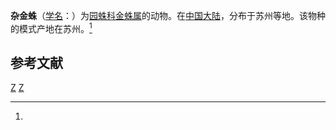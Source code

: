 {{Speciesbox 
| taxon = Argiope zabonica
| binomial_authority = (Chamberlin, 1924)<ref name='id13590'>{{cite web| url =http://www.bioinfo.cn/db05/BjdwSpecies.php?action=view&id=13590| title =杂金蛛| work =《中国动物物种编目数据库》| publisher =中国科学院微生物研究所| author =中国科学院动物研究所| accessdate =2009-04-28| deadurl =yes| archiveurl =https://web.archive.org/web/20160305002434/http://www.bioinfo.cn/db05/BjdwSpecies.php?action=view&id=13590| archivedate =2016-03-05}}</ref>
}}

'''杂金蛛'''（[[学名|学名]]：{{lang|la|''Argiope zabonica''}}）为[[园蛛科|园蛛科]][[金蛛属|金蛛属]]的动物。在[[中国大陆|中国大陆]]，分布于苏州等地。该物种的模式产地在苏州。<ref name='id13590'/>

== 参考文献 ==
{{reflist}}

{{Taxonbar}}
[[Category:1924年描述的动物|Z]]
[[Category:金蛛属|Z]]